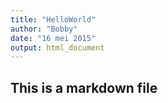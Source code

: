 ```yaml
---
title: "HelloWorld"
author: "Bobby"
date: "16 mei 2015"
output: html_document
---
```


## This is a markdown file